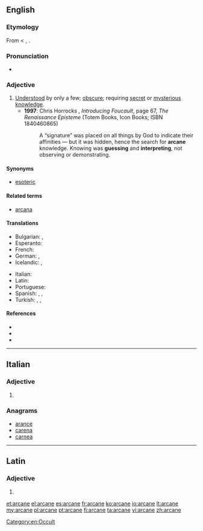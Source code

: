 ==English==

===Etymology===
From {{etyl|la}} {{term|arcanus|lang=la||hidden, secret}} < {{term|lang=la|arcere||to shut up}}, {{term|lang=la|arca||a chest}}.

===Pronunciation===
* {{rhymes|eɪn}}

===Adjective===
{{en-adj}}

# [[understand|Understood]] by only a few; [[obscure]]; requiring [[secret]] or [[mysterious]] [[knowledge]].
#* '''1997''': Chris Horrocks<!-- illustrated by Zoran Jevtic -->, ''Introducing Foucault'', page 67, ''The Renaissance Episteme'' (Totem Books, Icon Books; ISBN 1840460865)
#*: A “signature” was placed on all things by God to indicate their affinities — but it was hidden, hence the search for '''arcane''' knowledge. Knowing was '''guessing''' and '''interpreting''', not observing or demonstrating.

====Synonyms====
* [[esoteric]]

====Related terms====
* [[arcana]]

====Translations====
{{trans-top|understood by only a few; obscure}}
* Bulgarian: {{t|bg|тайнствен}},  {{t|bg|езотеричен}}
* Esperanto: {{t-|eo|arkana|xs=Esperanto}}
* French: {{t+|fr|arcane}}
* German: {{t+|de|geheim}}, {{t-|de|geheimnisvoll}}
* Icelandic: {{t|is|hulinn|m}}, {{t|is|dulinn|m}}
{{trans-mid}}
* Italian: {{t+|it|arcano}}
* Latin: {{t-|la|arcanus}}
* Portuguese: {{t-|pt|arcano}}
* Spanish: {{t+|es|arcano}}, {{t|es|secreto}}, {{t|es|misterioso}}
* Turkish: {{t|tr|esrarlı}}, {{t|tr|gizemli}}, {{t|tr|saklı}}
{{trans-bottom}}

====References====
* {{R:Webster 1913}}
* {{R:Century 1911}}
* {{R:OneLook}}

[[Category:en:Occult]]

----

==Italian==

===Adjective===
{{infl|it|adjective form|g=f}}

# {{form of|Feminine plural form|[[arcano]]}}

===Anagrams===
* [[arance#Italian|arance]]
* [[carena#Italian|carena]]
* [[carnea#Italian|carnea]]

----

==Latin==

===Adjective===
{{la-adj-form|arcāne}}

# {{inflection of|arcanus|arcānus|voc|m|s|lang=la}}

[[et:arcane]]
[[el:arcane]]
[[es:arcane]]
[[fr:arcane]]
[[ko:arcane]]
[[io:arcane]]
[[lt:arcane]]
[[my:arcane]]
[[pl:arcane]]
[[pt:arcane]]
[[fi:arcane]]
[[ta:arcane]]
[[vi:arcane]]
[[zh:arcane]]